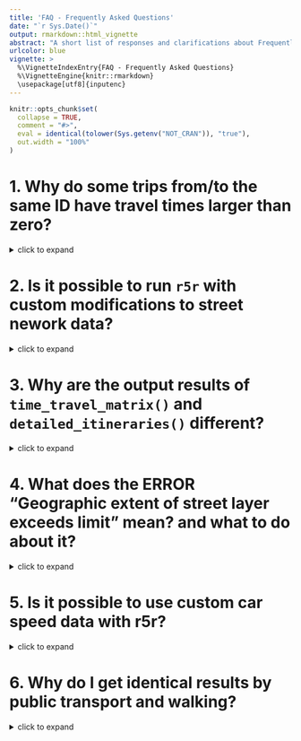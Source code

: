 ```yaml
---
title: 'FAQ - Frequently Asked Questions'
date: "`r Sys.Date()`"
output: rmarkdown::html_vignette
abstract: "A short list of responses and clarifications about Frequently Asked Questions from r5r users."
urlcolor: blue
vignette: >
  %\VignetteIndexEntry{FAQ - Frequently Asked Questions} 
  %\VignetteEngine{knitr::rmarkdown} 
  \usepackage[utf8]{inputenc}
---
```


```r
knitr::opts_chunk$set(
  collapse = TRUE,
  comment = "#>",
  eval = identical(tolower(Sys.getenv("NOT_CRAN")), "true"),
  out.width = "100%"
)

```

# 1. Why do some trips from/to the same ID have travel times larger than zero?

<details><summary>click to expand</summary>

> This can happen when the input point is distant to any routable road segment. In this case, R5 will snap the point to the closest road segment that can be traversed with the selected transport mode, and it will consider that the person would walk in Euclidean distance from the input point to the snapped location. So R5 is accounting for this walking time "as the crow flies" in the routing.

</details>



# 2. Is it possible to run `r5r` with custom modifications to street nework data?

<details><summary>click to expand</summary>

> Yes, all routing and accessibility functions in `r5r` have new parameters `new_carspeeds`, `carspeed_scale` and `new_lts` which allow one to use custom car speeds and LTS levels for cycling. These parameters provide convient and efficient ways to build different scenarios of traffic congestion, road closure and interventions in cycling infrastructure. [See this vignette](https://ipeagit.github.io/r5r/articles/scenarios.html). For other changes to the OSM network (e.g. including a new road link), you would need to edit the OpenStreetMap `.pbf` file direclty before using it in `r5r`. To to this, you can edit the `.pbf` file with [JOSM (https://wiki.openstreetmap.org/wiki/JOSM)](https://wiki.openstreetmap.org/wiki/JOSM). Mind you that the the OpenStreetMap tags can be changed but they cannot be removed from the data.

</details>




# 3. Why are the output results of `time_travel_matrix()` and `detailed_itineraries()` different?
  
<details><summary>click to expand</summary>

> The functions `time_travel_matrix()` (and `expanded_time_travel_matrix`) and `detailed_itineraries()` use different routing algorithms, as explained in the documentation of these functions. As such, we advise not to use or combine the output of these functions.

</details>




# 4. What does the ERROR "Geographic extent of street layer exceeds limit" mean? and what to do about it?

<details><summary>click to expand</summary>

> If you an error message says something like: *"Geographic extent of street layer (5315196 km2) exceeds limit of 975000 km2"*. This means the your study area is too large. Unfortunately, this is a limit hardcoded upstream in R5 so we cannot change it in r5r. The advised **solution** here would be to reduce the extent of the `OpenStreetMap.pbf` to a smaller area of interest. One can do this using the [Osmosis](https://wiki.openstreetmap.org/wiki/Osmosis) software. The code below illustrates how to do this by calling Osmosis from within R. You need to donwload the Osmosis program to your computer. The latest releases can be downloaded from [here](https://github.com/openstreetmap/osmosis/releases). Next, you can use this step-by-step illustrated in the example below:

```
# get the bounding box of your study area
study_area_polygon <- geobr::read_state(code_state = "ES")
area_bbox <- sf::st_bbox(study_area_polygon)

# input: the path to osmosis and the large pbf file in your local computer
osmosis_path <- "./osmosis_dir/bin/osmosis.bat"
large_pbf_path <- "./project_dir/large.pbf"

# path where you want to save the smaller .pbf file
smaller_pbf <-"./project_dir/smaller.pbf"

# prepare call to osmosis
osmosis_cmd <- sprintf("%s --read-pbf %s --bounding-box left=%s bottom=%s right=%s top=%s --write-pbf %s",
                       osmosis_path, large_pbf_path, 
                       area_bbox@xmin, area_bbox@ymin, area_bbox@xmax, area_bbox@ymax,
                       smaller_pbf)

# call to osmosis
shell(osmosis_cmd, translate = TRUE)
```
</details>



# 5. Is it possible to use custom car speed data with r5r?

<details><summary>click to expand</summary>

> By default, R5 considers the max speed limit of each road as set in OpenStreetMap data. Unfortunately, there is currently no easy way to change the car speeds of road segments from within R. Although you could probably do that by editing the osm.pbf file using other programs. See issue [#289](https://github.com/ipeaGIT/r5r/issues/289).

</details>




# 6. Why do I get identical results by public transport and walking?

<details><summary>click to expand</summary>

> If your travel time / accessibility results are identical for public transport and walking, it is probably because R5 did not detect that the public transport network is available for your requested trips. This is likely to occur in case you set a `departure_datetime` outside the calendar of public transport operations in your GTFS data. Check the `calendar.txt` file in your gtfs.zip feed. Alternatively, this could occur because there is no public transport trip option that would be faster than walking for the given origin-destination pair you queried.

</details>

